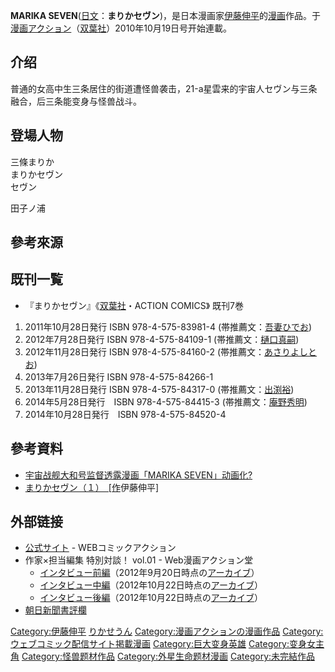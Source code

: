 {{Rough translation|time=2020-09-05T06:59:37+00:00}}
{{漫画}}
'''MARIKA SEVEN'''([[日文|日文]]：'''まりかセヴン''')，是日本漫画家[[伊藤伸平|伊藤伸平]]的[[漫画|漫画]]作品。于[[漫画アクション|漫画アクション]]（[[双葉社|双葉社]]）2010年10月19日号开始連載。
==介绍==
普通的女高中生三条居住的街道遭怪兽袭击，21-a星雲来的宇宙人セヴン{{找中文}}与三条融合，后三条能变身与怪兽战斗。

== 登場人物 ==
; 三條まりか
; まりかセヴン
; セヴン

; 田子ノ浦
== 參考來源 ==
{{Reflist}}

== 既刊一覧 ==
*『まりかセヴン』《[[双葉社|双葉社]]・ACTION COMICS》 既刊7巻
# 2011年10月28日発行 ISBN 978-4-575-83981-4 (帯推薦文：[[吾妻ひでお|吾妻ひでお]])
# 2012年7月28日発行 ISBN 978-4-575-84109-1 (帯推薦文：[[樋口真嗣|樋口真嗣]])
# 2012年11月28日発行 ISBN 978-4-575-84160-2 (帯推薦文：[[あさりよしとお|あさりよしとお]])
# 2013年7月26日発行 ISBN 978-4-575-84266-1
# 2013年11月28日発行 ISBN 978-4-575-84317-0 (帯推薦文：[[出渕裕|出渕裕]])
# 2014年5月28日発行　ISBN 978-4-575-84415-3 (帯推薦文：[[庵野秀明|庵野秀明]])
# 2014年10月28日発行　ISBN 978-4-575-84520-4

==參考資料==
*[https://web.archive.org/web/20141227224902/http://acg.178.com/201311/179689356272.html 宇宙战舰大和号监督透露漫画「MARIKA SEVEN」动画化?]
*[https://web.archive.org/web/20141110061309/http://book.asahi.com/reviews/column/2011112000021.html まりかセヴン（１）　[作]伊藤伸平]

== 外部链接 ==
* [http://webaction.jp/webcomic/marika7/ 公式サイト] {{Wayback|url=http://webaction.jp/webcomic/marika7/ |date=20201025015725 }} - WEBコミックアクション
* 作家×担当編集 特別対談！ vol.01 - Web漫画アクション堂
** [https://web.archive.org/web/20120920150832/http://webaction.jp/special1205/interview/marika/ インタビュー前編]（2012年9月20日時点の[[インターネット・アーカイブ|アーカイブ]]）
** [https://web.archive.org/web/20121022162557/http://webaction.jp/special1205/interview/marika/02.html インタビュー中編]（2012年10月22日時点の[[インターネット・アーカイブ|アーカイブ]]）
** [https://web.archive.org/web/20121022162616/http://webaction.jp/special1205/interview/marika/03.html インタビュー後編]（2012年10月22日時点の[[インターネット・アーカイブ|アーカイブ]]）
* [https://web.archive.org/web/20141110061309/http://book.asahi.com/reviews/column/2011112000021.html 朝日新聞書評欄]

{{漫画アクション連載中}}

{{Manga-stub}}
{{DEFAULTSORT:まりかせうん}}
[[Category:伊藤伸平|Category:伊藤伸平]]
[[Category:漫画作品_ま|りかせうん]]
[[Category:漫画アクションの漫画作品|Category:漫画アクションの漫画作品]]
[[Category:ウェブコミック配信サイト掲載漫画|Category:ウェブコミック配信サイト掲載漫画]]
[[Category:巨大变身英雄|Category:巨大变身英雄]]
[[Category:变身女主角|Category:变身女主角]]
[[Category:怪兽题材作品|Category:怪兽题材作品]]
[[Category:外星生命题材漫画|Category:外星生命题材漫画]]
[[Category:未完結作品|Category:未完結作品]]